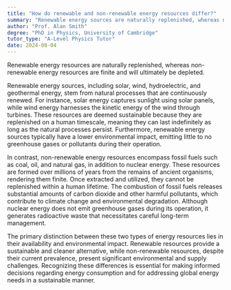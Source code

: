 ```yaml
---
title: "How do renewable and non-renewable energy resources differ?"
summary: "Renewable energy sources are naturally replenished, whereas non-renewable energy sources are limited and will eventually run out."
author: "Prof. Alan Smith"
degree: "PhD in Physics, University of Cambridge"
tutor_type: "A-Level Physics Tutor"
date: 2024-08-04
---
```


Renewable energy resources are naturally replenished, whereas non-renewable energy resources are finite and will ultimately be depleted.

Renewable energy sources, including solar, wind, hydroelectric, and geothermal energy, stem from natural processes that are continuously renewed. For instance, solar energy captures sunlight using solar panels, while wind energy harnesses the kinetic energy of the wind through turbines. These resources are deemed sustainable because they are replenished on a human timescale, meaning they can last indefinitely as long as the natural processes persist. Furthermore, renewable energy sources typically have a lower environmental impact, emitting little to no greenhouse gases or pollutants during their operation.

In contrast, non-renewable energy resources encompass fossil fuels such as coal, oil, and natural gas, in addition to nuclear energy. These resources are formed over millions of years from the remains of ancient organisms, rendering them finite. Once extracted and utilized, they cannot be replenished within a human lifetime. The combustion of fossil fuels releases substantial amounts of carbon dioxide and other harmful pollutants, which contribute to climate change and environmental degradation. Although nuclear energy does not emit greenhouse gases during its operation, it generates radioactive waste that necessitates careful long-term management.

The primary distinction between these two types of energy resources lies in their availability and environmental impact. Renewable resources provide a sustainable and cleaner alternative, while non-renewable resources, despite their current prevalence, present significant environmental and supply challenges. Recognizing these differences is essential for making informed decisions regarding energy consumption and for addressing global energy needs in a sustainable manner.
    